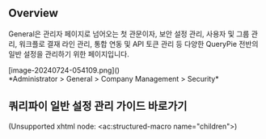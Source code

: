 ## Overview
General은 관리자 페이지로 넘어오는 첫 관문이자, 보안 설정 관리, 사용자 및 그룹 관리, 워크플로 결재 라인 관리, 통합 연동 및 API 토큰 관리 등 다양한 QueryPie 전반의 일반 설정을 관리하기 위한 페이지입니다.

<p align="center">
<div>[image-20240724-054109.png]()</div>
*Administrator &gt; General &gt; Company Management &gt; Security*
</p>



## 쿼리파이 일반 설정 관리 가이드 바로가기
(Unsupported xhtml node: &lt;ac:structured-macro name="children"&gt;)